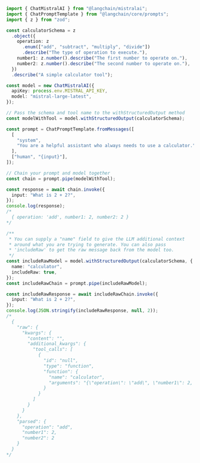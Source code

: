 ```typescript
import { ChatMistralAI } from "@langchain/mistralai";
import { ChatPromptTemplate } from "@langchain/core/prompts";
import { z } from "zod";

const calculatorSchema = z
  .object({
    operation: z
      .enum(["add", "subtract", "multiply", "divide"])
      .describe("The type of operation to execute."),
    number1: z.number().describe("The first number to operate on."),
    number2: z.number().describe("The second number to operate on."),
  })
  .describe("A simple calculator tool");

const model = new ChatMistralAI({
  apiKey: process.env.MISTRAL_API_KEY,
  model: "mistral-large-latest",
});

// Pass the schema and tool name to the withStructuredOutput method
const modelWithTool = model.withStructuredOutput(calculatorSchema);

const prompt = ChatPromptTemplate.fromMessages([
  [
    "system",
    "You are a helpful assistant who always needs to use a calculator.",
  ],
  ["human", "{input}"],
]);

// Chain your prompt and model together
const chain = prompt.pipe(modelWithTool);

const response = await chain.invoke({
  input: "What is 2 + 2?",
});
console.log(response);
/*
  { operation: 'add', number1: 2, number2: 2 }
*/

/**
 * You can supply a "name" field to give the LLM additional context
 * around what you are trying to generate. You can also pass
 * 'includeRaw' to get the raw message back from the model too.
 */
const includeRawModel = model.withStructuredOutput(calculatorSchema, {
  name: "calculator",
  includeRaw: true,
});
const includeRawChain = prompt.pipe(includeRawModel);

const includeRawResponse = await includeRawChain.invoke({
  input: "What is 2 + 2?",
});
console.log(JSON.stringify(includeRawResponse, null, 2));
/*
  {
    "raw": {
      "kwargs": {
        "content": "",
        "additional_kwargs": {
          "tool_calls": [
            {
              "id": "null",
              "type": "function",
              "function": {
                "name": "calculator",
                "arguments": "{\"operation\": \"add\", \"number1\": 2, \"number2\": 2}"
              }
            }
          ]
        }
      }
    },
    "parsed": {
      "operation": "add",
      "number1": 2,
      "number2": 2
    }
  }
*/
```
